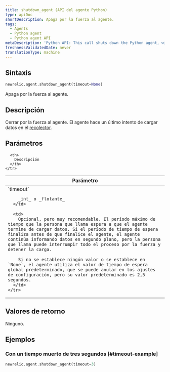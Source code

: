 ```yaml
---
title: shutdown_agent (API del agente Python)
type: apiDoc
shortDescription: Apaga por la fuerza al agente.
tags:
  - Agents
  - Python agent
  - Python agent API
metaDescription: 'Python API: This call shuts down the Python agent, with an optional timeout value.'
freshnessValidatedDate: never
translationType: machine
---
```


## Sintaxis

```py
newrelic.agent.shutdown_agent(timeout=None)
```

Apaga por la fuerza al agente.

## Descripción

Cerrar por la fuerza al agente. El agente hace un último intento de cargar datos en el [recolector](/docs/accounts-partnerships/education/getting-started-new-relic/glossary#collector).

## Parámetros

<table>
  <thead>
    <tr>
      <th width="25%">
        Parámetro
      </th>

      <th>
        Descripción
      </th>
    </tr>
  </thead>

  <tbody>
    <tr>
      <td>
        `timeout`

        _int_ o _flotante_
      </td>

      <td>
        Opcional, pero muy recomendable. El período máximo de tiempo que la persona que llama espera a que el agente termine de cargar datos. Si el período de tiempo de espera finaliza antes de que finalice el agente, el agente continúa informando datos en segundo plano, pero la persona que llama puede interrumpir todo el proceso por la fuerza y detener la carga.

        Si no se establece ningún valor o se establece en `None`, el agente utiliza el valor de tiempo de espera global predeterminado, que se puede anular en los ajustes de configuración, pero su valor predeterminado es 2,5 segundos.
      </td>
    </tr>
  </tbody>
</table>

## Valores de retorno

Ninguno.

## Ejemplos

### Con un tiempo muerto de tres segundos [#timeout-example]

```py
newrelic.agent.shutdown_agent(timeout=3)
```
